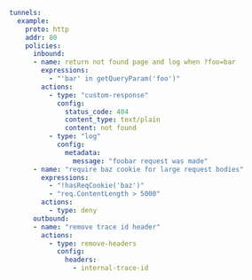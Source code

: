 ```yaml
tunnels:
  example:
    proto: http
    addr: 80
    policies: 
      inbound:
      - name: return not found page and log when ?foo=bar
        expressions:
          - "'bar' in getQueryParam('foo')"
        actions:
          - type: "custom-response"
            config:
              status_code: 404
              content_type: text/plain
              content: not found
          - type: "log"
            config:
              metadata:
                message: "foobar request was made"
      - name: "require baz cookie for large request bodies"
        expressions:
          - "!hasReqCookie('baz')"
          - "req.ContentLength > 5000"
        actions:
          - type: deny
      outbound:
      - name: "remove trace id header"
        actions:
          - type: remove-headers
            config:
              headers:
                - internal-trace-id
```
